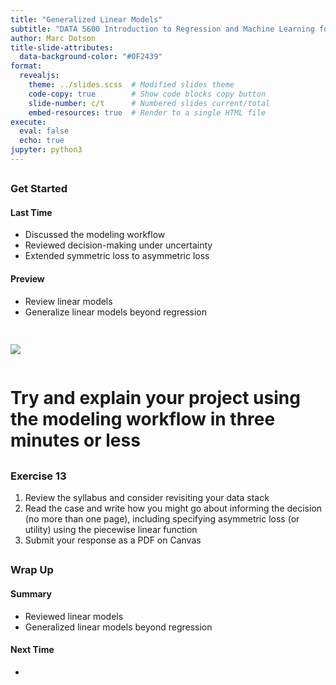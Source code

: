 ```yaml
---
title: "Generalized Linear Models"
subtitle: "DATA 5600 Introduction to Regression and Machine Learning for Analytics"
author: Marc Dotson
title-slide-attributes:
  data-background-color: "#0F2439"
format: 
  revealjs:
    theme: ../slides.scss  # Modified slides theme
    code-copy: true        # Show code blocks copy button
    slide-number: c/t      # Numbered slides current/total
    embed-resources: true  # Render to a single HTML file
execute:
  eval: false
  echo: true
jupyter: python3
---
```


## {background-color="#288DC2"}

### Get Started {.permanent-marker-font}

#### Last Time

- Discussed the modeling workflow
- Reviewed decision-making under uncertainty
- Extended symmetric loss to asymmetric loss

#### Preview

- Review linear models
- Generalize linear models beyond regression

## {background-color="#D1CBBD"}

::: {.columns .v-center}
![](../../figures/workflow_plan-build.png){fig-align="center"}
:::







# Try and explain your project using the modeling workflow in three minutes or less{background-color="#006242"}








## {background-color="#006242"}

### Exercise 13 {.lato-font}

1. Review the syllabus and consider revisiting your data stack
2. Read the case and write how you might go about informing the decision (no more than one page), including specifying asymmetric loss (or utility) using the piecewise linear function
3. Submit your response as a PDF on Canvas

## {background-color="#288DC2"}

### Wrap Up {.permanent-marker-font}

#### Summary

- Reviewed linear models
- Generalized linear models beyond regression

#### Next Time

- 

